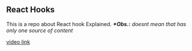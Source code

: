 ## React Hooks

This is a repo about React hook Explained. _**\*Obs.:** doesnt mean that has only one source of content_

[video link](https://www.youtube.com/watch?v=V9i3cGD-mts&list=PLApy4UwQM3UrZsBTY111R6P4frt6WK-G2)
